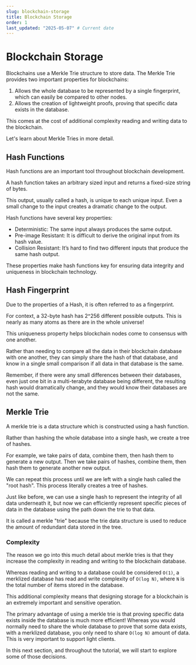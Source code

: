 ```yaml
---
slug: blockchain-storage
title: Blockchain Storage
order: 1
last_updated: "2025-05-07" # Current date
---
```


# Blockchain Storage

Blockchains use a Merkle Trie structure to store data. The Merkle Trie provides two important properties for blockchains:

1. Allows the whole database to be represented by a single fingerprint, which can easily be compared to other nodes.
2. Allows the creation of lightweight proofs, proving that specific data exists in the database.

This comes at the cost of additional complexity reading and writing data to the blockchain.

Let's learn about Merkle Tries in more detail.

## Hash Functions

Hash functions are an important tool throughout blockchain development.

A hash function takes an arbitrary sized input and returns a fixed-size string of bytes.

This output, usually called a hash, is unique to each unique input. Even a small change to the input creates a dramatic change to the output.

Hash functions have several key properties:

- Deterministic: The same input always produces the same output.
- Pre-image Resistant: It is difficult to derive the original input from its hash value.
- Collision Resistant: It’s hard to find two different inputs that produce the same hash output.

These properties make hash functions key for ensuring data integrity and uniqueness in blockchain technology.

## Hash Fingerprint

Due to the properties of a Hash, it is often referred to as a fingerprint.

For context, a 32-byte hash has 2^256 different possible outputs. This is nearly as many atoms as there are in the whole universe!

This uniqueness property helps blockchain nodes come to consensus with one another.

Rather than needing to compare all the data in their blockchain database with one another, they can simply share the hash of that database, and know in a single small comparison if all data in that database is the same.

Remember, if there were any small differences between their databases, even just one bit in a multi-terabyte database being different, the resulting hash would dramatically change, and they would know their databases are not the same.

## Merkle Trie

A merkle trie is a data structure which is constructed using a hash function.

Rather than hashing the whole database into a single hash, we create a tree of hashes.

For example, we take pairs of data, combine them, then hash them to generate a new output. Then we take pairs of hashes, combine them, then hash them to generate another new output.

We can repeat this process until we are left with a single hash called the "root hash". This process literally creates a tree of hashes.

Just like before, we can use a single hash to represent the integrity of all data underneath it, but now we can efficiently represent specific pieces of data in the database using the path down the trie to that data.

It is called a merkle "trie" because the trie data structure is used to reduce the amount of redundant data stored in the tree.

### Complexity

The reason we go into this much detail about merkle tries is that they increase the complexity in reading and writing to the blockchain database.

Whereas reading and writing to a database could be considered `O(1)`, a merklized database has read and write complexity of `O(log N)`, where `N` is the total number of items stored in the database.

This additional complexity means that designing storage for a blockchain is an extremely important and sensitive operation.

The primary advantage of using a merkle trie is that proving specific data exists inside the database is much more efficient! Whereas you would normally need to share the whole database to prove that some data exists, with a merklized database, you only need to share `O(log N)` amount of data. This is very important to support light clients.

In this next section, and throughout the tutorial, we will start to explore some of those decisions.

